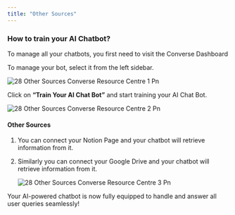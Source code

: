 ```yaml
---
title: "Other Sources"
---
```


### **How to train your AI Chatbot?**

To manage all your chatbots, you first need to visit the  Converse Dashboard

To manage your bot, select it from the left sidebar.

![28 Other Sources  Converse Resource Centre 1 Pn](/images/how-botpenguin-works/other-sources/28.other_sources__Converse_resource_centre-1.png)

Click on **“Train Your AI Chat Bot”** and start training your AI Chat Bot.

![28 Other Sources  Converse Resource Centre 2 Pn](/images/how-botpenguin-works/other-sources/28.other_sources__Converse_resource_centre-2.png)

#### **Other Sources**

1. You can connect your Notion Page and your chatbot will retrieve information from it.
2. Similarly you can connect your Google Drive and your chatbot will retrieve information from it.

   ![28 Other Sources  Converse Resource Centre 3 Pn](/images/how-botpenguin-works/other-sources/28.other_sources__Converse_resource_centre-3.png)

Your AI-powered chatbot is now fully equipped to handle and answer all user queries seamlessly\!